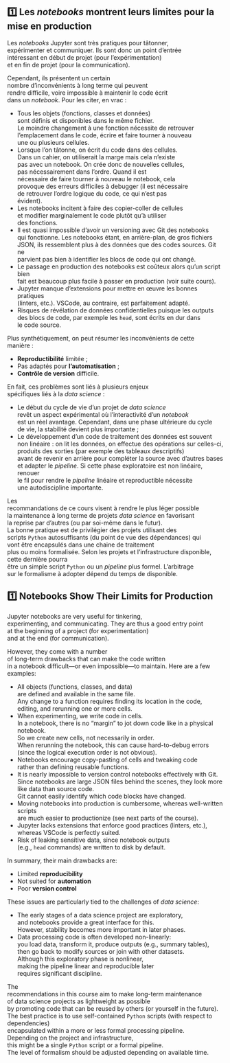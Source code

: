 ::: {.content-visible when-profile="fr"}

# 1️⃣ Les _notebooks_ montrent leurs limites pour la mise en production

Les _notebooks_ Jupyter sont très pratiques pour tâtonner,  
expérimenter et communiquer. Ils sont donc un point d'entrée  
intéressant en début de projet (pour l'expérimentation)  
et en fin de projet (pour la communication).

Cependant, ils présentent un certain  
nombre d'inconvénients à long terme qui peuvent  
rendre difficile, voire impossible à maintenir le code écrit  
dans un _notebook_. Pour les citer, en vrac :

- Tous les objets (fonctions, classes et données)  
sont définis et disponibles dans le même fichier.  
Le moindre changement à une fonction nécessite de retrouver  
l'emplacement dans le code, écrire et faire tourner à nouveau  
une ou plusieurs cellules.  
- Lorsque l'on tâtonne, on écrit du code dans des cellules.  
Dans un cahier, on utiliserait la marge mais cela n'existe  
pas avec un notebook. On crée donc de nouvelles cellules,  
pas nécessairement dans l'ordre. Quand il est  
nécessaire de faire tourner à nouveau le notebook, cela  
provoque des erreurs difficiles à debugger (il est nécessaire  
de retrouver l'ordre logique du code, ce qui n'est pas  
évident).  
- Les notebooks incitent à faire des copier-coller de cellules  
et modifier marginalement le code plutôt qu'à utiliser  
des fonctions.  
- Il est quasi impossible d'avoir un versioning avec Git des notebooks  
qui fonctionne. Les notebooks étant, en arrière-plan, de gros fichiers  
JSON, ils ressemblent plus à des données que des codes sources. Git ne  
parvient pas bien à identifier les blocs de code qui ont changé.  
- Le passage en production des notebooks est coûteux alors qu'un script bien  
fait est beaucoup plus facile à passer en production (voir suite cours).  
- Jupyter manque d'extensions pour mettre en œuvre les bonnes pratiques  
(linters, etc.). VSCode, au contraire, est parfaitement adapté.  
- Risques de révélation de données confidentielles puisque les outputs  
des blocs de code, par exemple les `head`, sont écrits en dur dans  
le code source.

Plus synthétiquement, on peut résumer les inconvénients de cette  
manière :

- **Reproductibilité** limitée ;  
- Pas adaptés pour **l’automatisation** ;  
- **Contrôle de version** difficile.

En fait, ces problèmes sont liés à plusieurs enjeux  
spécifiques liés à la _data science_ :

* Le début du cycle de vie d'un projet de _data science_  
revêt un aspect expérimental où l'interactivité d'un _notebook_  
est un réel avantage. Cependant, dans une phase ultérieure du cycle  
de vie, la stabilité devient plus importante ;  
* Le développement d'un code de traitement des données est souvent  
non linéaire : on lit les données, on effectue des opérations sur celles-ci,  
produits des sorties (par exemple des tableaux descriptifs)  
avant de revenir en arrière pour compléter la source avec d'autres bases  
et adapter le _pipeline_. Si cette phase exploratoire est non linéaire, renouer  
le fil pour rendre le _pipeline_ linéaire et reproductible nécessite  
une autodiscipline importante.

Les  
recommandations de ce cours visent à rendre le plus léger possible  
la maintenance à long terme de projets _data science_ en favorisant  
la reprise par d'autres (ou par soi-même dans le futur).  
La bonne pratique est de privilégier des projets utilisant des  
scripts `Python` autosuffisants (du point de vue des dépendances) qui  
vont être encapsulés dans une chaine de traitement  
plus ou moins formalisée. Selon les projets et l'infrastructure disponible,  
cette dernière pourra  
être un simple script `Python` ou un _pipeline_ plus formel. L'arbitrage  
sur le formalisme à adopter dépend du temps de disponible.

:::

::: {.content-visible when-profile="en"}

# 1️⃣ Notebooks Show Their Limits for Production

Jupyter notebooks are very useful for tinkering,  
experimenting, and communicating. They are thus a good entry point  
at the beginning of a project (for experimentation)  
and at the end (for communication).

However, they come with a number  
of long-term drawbacks that can make the code written  
in a notebook difficult—or even impossible—to maintain. Here are a few examples:

- All objects (functions, classes, and data)  
are defined and available in the same file.  
Any change to a function requires finding its location in the code,  
editing, and rerunning one or more cells.  
- When experimenting, we write code in cells.  
In a notebook, there is no "margin" to jot down code like in a physical notebook.  
So we create new cells, not necessarily in order.  
When rerunning the notebook, this can cause hard-to-debug errors  
(since the logical execution order is not obvious).  
- Notebooks encourage copy-pasting of cells and tweaking code  
rather than defining reusable functions.  
- It is nearly impossible to version control notebooks effectively with Git.  
Since notebooks are large JSON files behind the scenes, they look more like data than source code.  
Git cannot easily identify which code blocks have changed.  
- Moving notebooks into production is cumbersome, whereas well-written scripts  
are much easier to productionize (see next parts of the course).  
- Jupyter lacks extensions that enforce good practices (linters, etc.),  
whereas VSCode is perfectly suited.  
- Risk of leaking sensitive data, since notebook outputs  
(e.g., `head` commands) are written to disk by default.

In summary, their main drawbacks are:

- Limited **reproducibility**  
- Not suited for **automation**  
- Poor **version control**

These issues are particularly tied to the challenges of _data science_:

* The early stages of a data science project are exploratory,  
and notebooks provide a great interface for this.  
However, stability becomes more important in later phases.  
* Data processing code is often developed non-linearly:  
you load data, transform it, produce outputs (e.g., summary tables),  
then go back to modify sources or join with other datasets.  
Although this exploratory phase is nonlinear,  
making the pipeline linear and reproducible later  
requires significant discipline.

The  
recommendations in this course aim to make long-term maintenance  
of data science projects as lightweight as possible  
by promoting code that can be reused by others (or yourself in the future).  
The best practice is to use self-contained `Python` scripts (with respect to dependencies)  
encapsulated within a more or less formal processing pipeline.  
Depending on the project and infrastructure,  
this might be a single `Python` script or a formal pipeline.  
The level of formalism should be adjusted depending on available time.

:::
